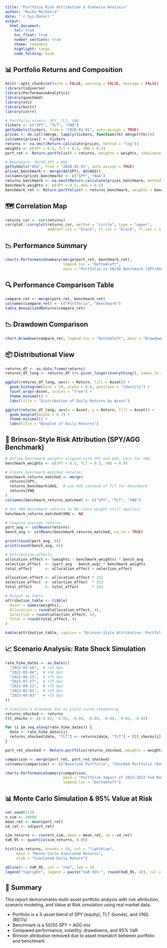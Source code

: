 
```yaml
title: "Portfolio Risk Attribution & Scenario Analysis"
author: "Ruchi Malhotra"
date: "`r Sys.Date()`"
output:
  html_document:
    toc: true
    toc_float: true
    number_sections: true
    theme: readable
    highlight: tango
    code_folding: hide
```

## 📊 Portfolio Returns and Composition

```r
knitr::opts_chunk$set(echo = FALSE, warning = FALSE, message = FALSE)
library(tidyverse)
library(PerformanceAnalytics)
library(quantmod)
library(xts)
library(knitr)
library(corrr)
```

```r

# Portfolio assets: SPY, TLT, VNQ
tickers <- c("SPY", "TLT", "VNQ")
getSymbols(tickers, from = "2020-01-01", auto.assign = TRUE)
prices <- do.call(merge, lapply(tickers, function(tk) Ad(get(tk))))
colnames(prices) <- tickers
returns <- na.omit(Return.calculate(prices, method = "log"))
weights <- c(SPY = 0.5, TLT = 0.3, VNQ = 0.2)
port_ret <- Return.portfolio(R = returns, weights = weights, rebalance_on = "quarters")

# Benchmark: 50/50 SPY + AGG
getSymbols("AGG", from = "2020-01-01", auto.assign = TRUE)
prices_benchmark <- merge(Ad(SPY), Ad(AGG))
colnames(prices_benchmark) <- c("SPY", "AGG")
returns_benchmark <- na.omit(Return.calculate(prices_benchmark, method = "log"))
benchmark_weights <- c(SPY = 0.5, AGG = 0.5)
benchmark_ret <- Return.portfolio(R = returns_benchmark, weights = benchmark_weights, rebalance_on = "quarters")
```

## 🗺 Correlation Map

```r
returns_cor <- cor(returns)
corrplot::corrplot(returns_cor, method = "circle", type = "upper", 
                   addCoef.col = "black", tl.col = "black", tl.cex = 1.2)
```

## 📉 Performance Summary

```r
charts.PerformanceSummary(merge(port_ret, benchmark_ret),
                          legend.loc = "bottomleft",
                          main = "Portfolio vs 50/50 Benchmark (SPY/AGG)")
```


## 🔍 Performance Comparison Table

```r
compare_ret <- merge(port_ret, benchmark_ret)
colnames(compare_ret) <- c("Portfolio", "Benchmark")
table.AnnualizedReturns(compare_ret)
```

## 📉 Drawdown Comparison

```r
chart.Drawdown(compare_ret, legend.loc = "bottomleft", main = "Drawdown: Portfolio vs Benchmark")
```

## 📦 Distributional View

```r
returns_df <- as.data.frame(returns)
returns_df_long <- returns_df %>% pivot_longer(everything(), names_to = "Asset", values_to = "Return")

ggplot(returns_df_long, aes(x = Return, fill = Asset)) +
  geom_histogram(bins = 50, alpha = 0.6, position = "identity") +
  facet_wrap(~Asset, scales = "free") +
  theme_minimal() +
  labs(title = "Distribution of Daily Returns by Asset")

ggplot(returns_df_long, aes(x = Asset, y = Return, fill = Asset)) +
  geom_boxplot(alpha = 0.7) +
  theme_minimal() +
  labs(title = "Boxplot of Daily Returns")
```



## 🧮 Brinson-Style Risk Attribution (SPY/AGG Benchmark)

```r
# Define benchmark weights aligned with SPY and AGG, zero for VNQ
benchmark_weights <- c(SPY = 0.5, TLT = 0.5, VNQ = 0.0)

# Create benchmark-matched returns: 
benchmark_returns_matched <- merge(
  returns$SPY,
  returns_benchmark$AGG,  # use AGG instead of TLT for benchmark
  returns$VNQ
)
colnames(benchmark_returns_matched) <- c("SPY", "TLT", "VNQ")

# Set VNQ benchmark returns to NA (zero weight still applies)
benchmark_returns_matched$VNQ <- NA

# Compute average returns
port_avg <- colMeans(returns)
bench_avg <- colMeans(benchmark_returns_matched, na.rm = TRUE)

print(round(port_avg, 6))
print(round(bench_avg, 6))

# Attribution effects
allocation_effect <- (weights - benchmark_weights) * bench_avg
selection_effect  <- (port_avg - bench_avg) * benchmark_weights
total_effect      <- allocation_effect + selection_effect

allocation_effect <- allocation_effect * 252
selection_effect  <- selection_effect  * 252
total_effect      <- total_effect      * 252

# Output as table
attribution_table <- tibble(
  Asset = names(weights),
  Allocation = round(allocation_effect, 4),
  Selection = round(selection_effect, 4),
  Total = round(total_effect, 4)
)

kable(attribution_table, caption = "Brinson-Style Attribution: Portfolio vs SPY/AGG Benchmark")
```


## 📈 Scenario Analysis: Rate Shock Simulation

```r

rate_hike_dates <- as.Date(c(
  "2022-03-16",  # +25 bps
  "2022-05-04",  # +50 bps
  "2022-06-15",  # +75 bps
  "2022-07-27",  # +75 bps
  "2022-09-21",  # +75 bps
  "2023-02-01",  # +25 bps
  "2023-05-03"   # +25 bps
))

# Simulate a drawdown due to yield curve steepening
returns_shocked <- returns
tlt_shocks <- c(-0.02, -0.03, -0.04, -0.04, -0.04, -0.02, -0.02)

for (i in seq_along(rate_hike_dates)) {
  date <- rate_hike_dates[i]
  returns_shocked[date, "TLT"] <- returns[date, "TLT"] + tlt_shocks[i]
}

port_ret_shocked <- Return.portfolio(returns_shocked, weights = weights)

comparison <- merge(port_ret, port_ret_shocked)
colnames(comparison) <- c("Baseline Portfolio", "Shocked Portfolio (Rate Hikes)")

charts.PerformanceSummary(comparison,
                          main = "Portfolio Impact of 2022–2023 Fed Rate Hikes (Shocks to TLT)",
                          legend.loc = "bottomleft")

```



## 📊 Monte Carlo Simulation & 95% Value at Risk

```r
set.seed(123)
n_sim <- 10000
mean_ret <- mean(port_ret)
sd_ret <- sd(port_ret)

sim_returns <- rnorm(n_sim, mean = mean_ret, sd = sd_ret)
VaR_95 <- quantile(sim_returns, 0.05)

hist(sim_returns, breaks = 50, col = "lightblue", 
     main = "Monte Carlo Simulated Returns",
     xlab = "Simulated Daily Return")

abline(v = VaR_95, col = "red", lwd = 2)
legend("topright", legend = paste("VaR 95%:", round(VaR_95, 4)), col = "red", lwd = 2)
```

## 🔐 Summary

This report demonstrates multi-asset portfolio analysis with risk attribution, scenario modeling, and Value at Risk simulation using real market data.

- Portfolio is a 3-asset blend of SPY (equity), TLT (bonds), and VNQ (REITs)
- Benchmark is a 50/50 SPY + AGG mix
- Compared performance, volatility, drawdowns, and 95% VaR
- Brinson attribution removed due to asset mismatch between portfolio and benchmark


